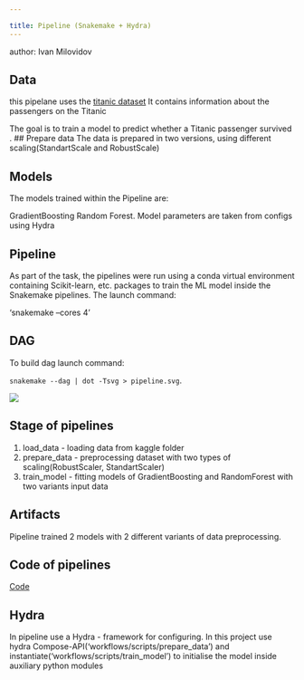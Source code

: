 ```yaml
---

title: Pipeline (Snakemake + Hydra) 
---
```


author: Ivan Milovidov

## Data 
this pipelane uses the [titanic dataset](https://www.kaggle.com/competitions/titanic)
It contains information about the passengers on the Titanic

The goal is to train a model to predict whether a Titanic passenger survived .
## Prepare data
The data is prepared in two versions, using different scaling(StandartScale and RobustScale)

## Models
The models trained within the Pipeline are:

GradientBoosting
Random Forest.
Model parameters are taken from configs using Hydra

## Pipeline

As part of the task, the pipelines were run using a conda virtual environment containing Scikit-learn,  etc. packages to train the ML model inside the Snakemake pipelines. The launch command:

'snakemake  --cores 4'


## DAG

To build dag launch command:

`snakemake --dag | dot -Tsvg > pipeline.svg`.

![](docs/pipeline.svg)

## Stage of pipelines

1. load_data - loading data from kaggle folder
2. prepare_data - preprocessing dataset with two types of scaling(RobustScaler, StandartScaler)
3. train_model - fitting models of GradientBoosting and RandomForest with two variants input data

## Artifacts

Pipeline trained 2 models with 2 different variants of data preprocessing.

## Code of pipelines

[Code](docs/snakemake_hydra.html)

## Hydra 
In pipeline use a Hydra - framework for configuring.
In this project use hydra Compose-API('workflows/scripts/prepare_data') and instantiate('workflows/scripts/train_model') to initialise the model inside auxiliary python modules 

